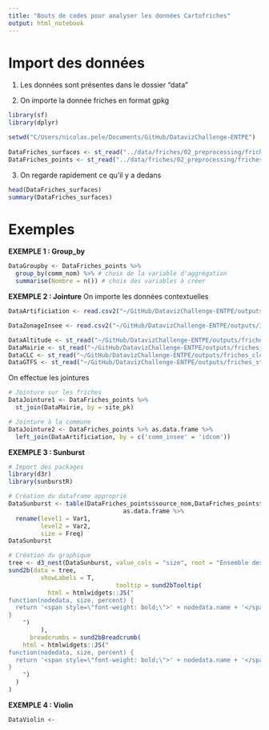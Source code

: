 ```yaml
---
title: "Bouts de codes pour analyser les données Cartofriches"
output: html_notebook
---
```


# Import des données

1)  Les données sont présentes dans le dossier "data"

2)  On importe la donnée friches en format gpkg

```r
library(sf)
library(dplyr)

setwd("C/Users/nicolas.pele/Documents/GitHub/DatavizChallenge-ENTPE")
  
DataFriches_surfaces <- st_read("../data/friches/02_preprocessing/friches_surfaces.gpkg")
DataFriches_points <- st_read("../data/friches/02_preprocessing/friches_points.gpkg")
```

3)  On regarde rapidement ce qu'il y a dedans

```r
head(DataFriches_surfaces)
summary(DataFriches_surfaces)
```

# Exemples

**EXEMPLE 1 : Group_by**

```r
DataGroupby <- DataFriches_points %>% 
  group_by(comm_nom) %>% # choix de la variable d'aggrégation
  summarise(Nombre = n()) # choix des variables à créer 
```

**EXEMPLE 2 : Jointure**
On importe les données contextuelles
```r
DataArtificiation <- read.csv2("~/GitHub/DatavizChallenge-ENTPE/outputs/obs_artif_conso_com_2009_2021.csv")

DataZonageInsee <- read.csv2("~/GitHub/DatavizChallenge-ENTPE/outputs/INSEE_commune.csv")

DataAltitude <- st_read("~/GitHub/DatavizChallenge-ENTPE/outputs/friches_altitude.gpkg")  %>% st_set_crs(4326)
DataMairie <- st_read("~/GitHub/DatavizChallenge-ENTPE/outputs/friches_mairie.gpkg") %>% st_set_crs(4326)
DataCLC <- st_read("~/GitHub/DatavizChallenge-ENTPE/outputs/friches_clc.gpkg")  %>% st_set_crs(4326)
DataGTFS <- st_read("~/GitHub/DatavizChallenge-ENTPE/outputs/friches_stops.gpkg")  %>% st_set_crs(4326)
```


On effectue les jointures
```r
# Jointure sur les friches
DataJointure1 <- DataFriches_points %>%
  st_join(DataMairie, by = site_pk)

# Jointure à la commune
DataJointure2 <- DataFriches_points %>% as.data.frame %>%
  left_join(DataArtificiation, by = c('comm_insee' = 'idcom'))
```

**EXEMPLE 3 : Sunburst**

```r
# Import des packages
library(d3r)
library(sunburstR)

# Création du dataframe approprié
DataSunburst <- table(DataFriches_points$source_nom,DataFriches_points$urba_zone_type) %>%
                                as.data.frame %>%
  rename(level1 = Var1,
         level2 = Var2,
         size = Freq)
DataSunburst

# Création du graphique
tree <- d3_nest(DataSunburst, value_cols = "size", root = "Ensemble des friches")
sund2b(data = tree,
         showLabels = T,
                              tooltip = sund2bTooltip(
           html = htmlwidgets::JS("
function(nodedata, size, percent) {
  return '<span style=\"font-weight: bold;\">' + nodedata.name + '</span>'
}
    ")
         ),
      breadcrumbs = sund2bBreadcrumb(
    html = htmlwidgets::JS("
function(nodedata, size, percent) {
  return '<span style=\"font-weight: bold;\">' + nodedata.name + '</span>' + ' ' + size.toLocaleString() + ' friches ' + '(' + Math.trunc(percent.toFixed(2)*100) + '%' + ')'
}
    ")
  )
)
```

**EXEMPLE 4 : Violin **

```r
DataViolin <- 
```
